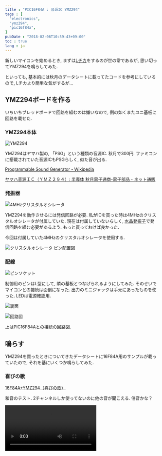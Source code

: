 ```yaml
---
title : "PIC16F84A : 音源IC YMZ294"
tags : [
  "electronics",
  "ymz294",
  "pic16f84a",
]
pubDate : "2018-02-06T10:59:43+09:00"
toc : true
lang : ja
---
```



新しいマイコンを始めるとき, まずは[Lチカ](http://dic.nicovideo.jp/a/l%E3%83%81%E3%82%AB)をするのが世の常であるが, 思い切ってYMZ294を鳴らしてみた.

といっても, 基本的には秋月のデータシートに載ってたコードを参考にしているので, Lチカより簡単な気がするが...

## YMZ294ボードを作る

いちいちブレッドボードで回路を組むのは嫌いなので,
例の如くまたユニ基板に回路を載せた.

### YMZ294本体

![YMZ294](./_1.jpg)

YMZ294はヤマハ製の, 「PSG」という種類の音源IC. 秋月で300円.
ファミコンに搭載されていた音源ICもPSGらしく, 似た音が出る.

[Programmable Sound Generator - Wikipedia](https://ja.wikipedia.org/wiki/Programmable_Sound_Generator)

[ヤマハ音源ＩＣ（ＹＭＺ２９４）: 半導体 秋月電子通商-電子部品・ネット通販](http://akizukidenshi.com/catalog/g/gI-12141/)

### 発振器

![4MHzクリスタルオシレータ](./_2.jpg)

YMZ294を動作させるには発信回路が必要.
私がICを買った時は4MHzのクリスタルオシレータが付属していた.
現在は付属していないらしく, [水晶発振子](http://akizukidenshi.com/catalog/g/gP-08665/)で発信回路を組む必要があるよう.
もっと買っておけば良かった.

今回は付属していた4MHzのクリスタルオシレータを使用する.

![クリスタルオシレータ ピン配置図](./_3.png)

### 配線

![ピンソケット](./_4.jpg)

制御用のピンはL型にして, 隣の基板とつなげられるようにしてみた.
そのせいでマイコンとの接続は面倒になった.
出力のミニジャックは手元にあったものを使った.
LEDは電源確認用.

![裏面](./_5.jpg)

![回路図](./_6.png)

上はPIC16F84Aとの接続の回路図.

## 鳴らす

YMZ294を買ったときについてきたデータシートに16F84A用のサンプルが載っていたので, それを基にいくつか鳴らしてみた.


### 喜びの歌

[16F84A+YMZ294（喜びの歌）](https://gist.github.com/xiupos/a4c3d3396ceaa2aeb02f63ac9f5ae67f)

和音のテスト.
2チャンネルしか使ってないのに他の音が聞こえる. 倍音かな？

<Video src={video1}/>


### きらきら星（エンベロープ使用）

[16F84A+YMZ294（きらきら星, エンベロープ）](https://gist.github.com/xiupos/ef6cd501f81ce69d553674f23d50f842)

エンベロープで減衰をしてみた. エンベロープ周波数は適当.

<Video src={video2} />


### ドラム風（エンベロープ使用）

[16F84A+YMZ294（ドラム風, エンベロープ）](https://gist.github.com/xiupos/70c8780308edc1861a601429b6e207fe)

ドラムっぽくなったかな.

<Video src={video3} />
